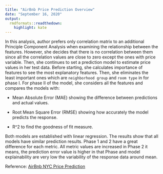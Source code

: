 ---
title: "AirBnb Price Prediction Overview"
date: "September 16, 2020"
output:
  rmdformats::readthedown:
    highlight: kate
---

In this analysis, author prefers only correlation matrix to an additional Principle Component Analysis when examining the relationship between the features. However, she decides that there is no correlation between them since all the correlation values are close to zero except the ones with price variable. Then, she continues to set a prediction model to estimate price values in her test data. Before starting, she calculates importance of features to see the most explanatory features. Then, she eliminates the least important ones which are `neighborhood group` and `room type` in for phase I. For phase II of the model, she considers all the features and compares the models with:

- Mean Absolute Error (MAE) showing the difference between predictions and actual values.

- Root Mean Square Error (RMSE) showing how accurately the model predicts the response.

- R^2 to find the goodness of fit measure.

Both models are established with linear regression. The results show that all models have similar prediction results. Phase 1 and 2 have a great difference for each metric. All metric values are increased in Phase 2 it means, the prediction error value is higher in that Phase and model explainability are very low the variability of the response data around mean.

Reference: [AirBnb NYC Price Prediction](https://www.kaggle.com/duygut/airbnb-nyc-price-prediction)
